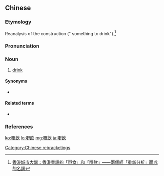 ==Chinese==
{{zh-forms|s=嘢饮}}
{{wikipedia|lang=yue}}

===Etymology===
Reanalysis of the construction <verb>{{lang|zh|嘢飲}} ("<verb> something to drink").<ref>[http://www.swtang.net/doc/woc200903_abstract.pdf 香港城市大學：香港粵語的「嘢食」和「嘢飲」——兩個經「重新分析」而成的名詞 ]</ref>

===Pronunciation===
{{zh-pron
|c=je5 jam2
|cat=n
}}

===Noun===
{{zh-noun}}

# {{lb|zh|Cantonese}} [[drink]]

====Synonyms====
* {{zh-l|飲料}}

====Related terms====
* {{zh-l|嘢食|food}}

===References===
<references />

[[Category:Chinese rebracketings]]

[[ko:嘢飲]]
[[lo:嘢飲]]
[[mg:嘢飲]]
[[ja:嘢飲]]